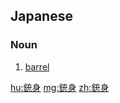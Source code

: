==Japanese==
{{ja-kanjitab|じゅう|しん|yomi=on}}

===Noun===
{{ja-noun|じゅうしん}}

# [[barrel]] {{gloss|metallic tube of a gun}}

[[hu:銃身]]
[[mg:銃身]]
[[zh:銃身]]